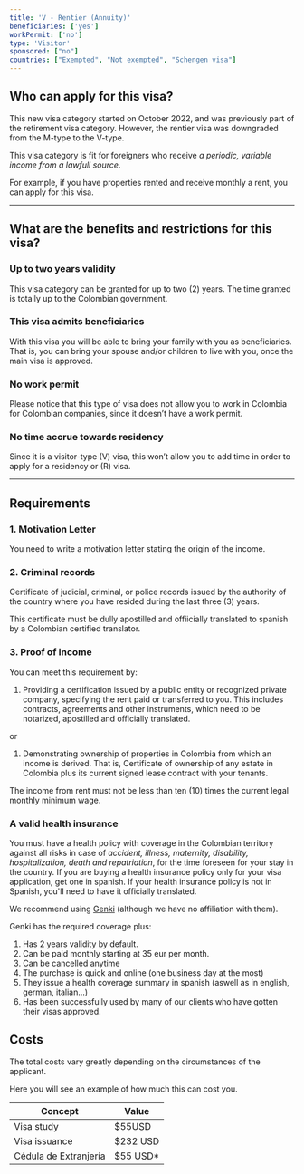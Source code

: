 ```yaml
---
title: 'V - Rentier (Annuity)'
beneficiaries: ['yes']
workPermit: ['no']
type: 'Visitor'
sponsored: ["no"]
countries: ["Exempted", "Not exempted", "Schengen visa"]
---
```

## Who can apply for this visa?

This new visa category started on October 2022, and was previously part of the retirement visa category. However, the rentier visa was downgraded from the M-type to the V-type.

This visa category is fit for foreigners who receive *a periodic, variable income from a lawfull source*.

For example, if you have properties rented and receive monthly a rent, you can apply for this visa.

---

## What are the benefits and restrictions for this visa?

### **Up to two years validity**

This visa category can be granted for up to two (2) years. The time granted is totally up to the Colombian government.

### **This visa admits beneficiaries**

With this visa you will be able to bring your family with you as beneficiaries. That is, you can bring your spouse and/or children to live with you, once the main visa is approved.

### **No work permit**

Please notice that this type of visa does not allow you to work in Colombia for Colombian companies, since it doesn’t have a work permit.

### **No time accrue towards residency**

Since it is a visitor-type (V) visa, this won’t allow you to add time in order to apply for a residency or (R) visa.

---

## Requirements

### 1. Motivation Letter

You need to write a motivation letter stating the origin of the income.

### 2. Criminal records

Certificate of judicial, criminal, or police records issued by the authority of the country where you have resided during the last three (3) years.

This certificate must be dully apostilled and offiicially translated to spanish by a Colombian certified translator.

### 3. Proof of income

You can meet this requirement by:

1. Providing a certification issued by a public entity or recognized private company, specifying the rent paid or transferred to you. This includes contracts, agreements and other instruments, which need to be notarized, apostilled and officially translated.

or

1. Demonstrating ownership of properties in Colombia from which an income is derived. That is, Certificate of ownership of any estate in Colombia plus its current signed lease contract with your tenants.

The income from rent must not be less than ten (10) times the current legal monthly minimum wage.

### A valid **health insurance**

You must have a health policy with coverage in the Colombian territory against all risks in case of *accident, illness, maternity, disability, hospitalization, death and repatriation*, for the time foreseen for your stay in the country. If you are buying a health insurance policy only for your visa application, get one in spanish. If your health insurance policy is not in Spanish, you'll need to have it officially translated.

We recommend using [Genki](https://genki.world/?with=capitaleme) (although we have no affiliation with them). 

Genki has the required coverage plus: 

1. Has 2 years validity by default. 
2. Can be paid monthly starting at 35 eur per month. 
3. Can be cancelled anytime 
4. The purchase is quick and online (one business day at the most) 
5. They issue a health coverage summary in spanish (aswell as in english, german, italian…) 
6. Has been successfully used by many of our clients who have gotten their visas approved.

## Costs

The total costs vary greatly depending on the circumstances of the applicant. 

Here you will see an example of how much this can cost you.

| Concept | Value |
| --- | --- |
| Visa study | $55USD |
| Visa issuance | $232 USD |
| Cédula de Extranjería | $55 USD* |